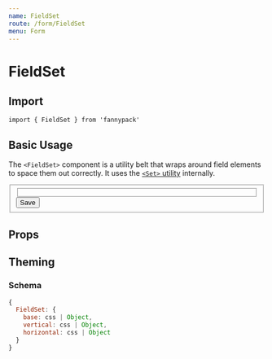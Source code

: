 ```yaml
---
name: FieldSet
route: /form/FieldSet
menu: Form
---
```



# FieldSet

## Import

`import { FieldSet } from 'fannypack'`

## Basic Usage

The `<FieldSet>` component is a utility belt that wraps around field elements to space them out correctly. It uses the [`<Set>` utility](/utils/set) internally.

<Playground>
  <FieldSet>
    <FieldSet isHorizontal>
      <InputField name="firstName" label="First name" />
      <InputField name="lastName" label="Last name" />
    </FieldSet>
    <InputField name="username" label="Username" />
    <InputField name="password" label="Password" type="password" />
    <Button>Save</Button>
  </FieldSet>
</Playground>

## Props

<PropsTable component={FieldSetProps} />

## Theming

### Schema

```jsx
{
  FieldSet: {
    base: css | Object,
    vertical: css | Object,
    horizontal: css | Object
  }
}
```
